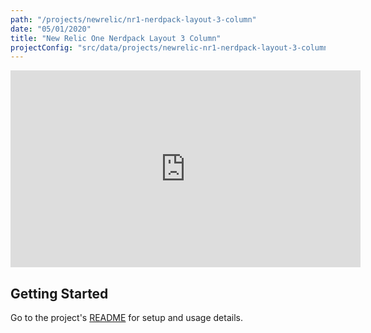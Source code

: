 ```yaml
---
path: "/projects/newrelic/nr1-nerdpack-layout-3-column"
date: "05/01/2020"
title: "New Relic One Nerdpack Layout 3 Column"
projectConfig: "src/data/projects/newrelic-nr1-nerdpack-layout-3-column.json"
---
```


<div className="responsive-video">
  <iframe width="560" height="315" src="https://www.youtube.com/embed/p5qTjujy0PU" frameborder="0" allow="accelerometer; autoplay; encrypted-media; gyroscope; picture-in-picture" allowfullscreen></iframe>
</div>

## Getting Started

Go to the project's [README](https://github.com/newrelic/nr1-nerdpack-layout-3-column) for setup and usage details.

<!--


<div className="responsive-video">
  <iframe width="560" height="315" src="https://www.youtube.com/embed/7wnav6Fu9T0" frameborder="0" allow="accelerometer; autoplay; encrypted-media; gyroscope; picture-in-picture" allowfullscreen></iframe>
</div>

<Link to="/cta">Install</Link>

## [Optional] Features

### [Optional] Feature 1

### [Optional] Feature 2

## [Required] Getting Started

### [Optional] Code example highlighting an extension or customization point

This is how you extend New Relic One Nerdpack Layout 3 Column in following way.

```js
import React, { useState } from 'react';
import PropTypes from 'prop-types';

// I'm a comment;
const aMadeUpFunction = () => {
if (myArray.length !== 100) {
  myArray.map((item, i) => item * i);
} else {
  return null
}
};
```
### [Optional] More details about the project

## [Optional] What people are saying

Praesent commodo cursus magna, vel scelerisque nisl consectetur et.
Maecenas faucibus mollis interdum. Lorem ipsum dolor sit amet,
consectetur adipiscing elit.

> [name="Leslie Webb"] Vitae enim egestas egestas at gravida arcu, amet in. Facilisis at
massa amet, aliquet dui semper. Sit placerat sed et ornare faucibus
egestas sit nisl, diam.

> [name="Bildad the Shuhite"] Aenean eu leo quam. Pellentesque ornare sem lacinia quam venenatis
vestibulum. Maecenas faucibus mollis interdum. Maecenas sed diam
eget risus varius blandit sit amet non magna.
-->